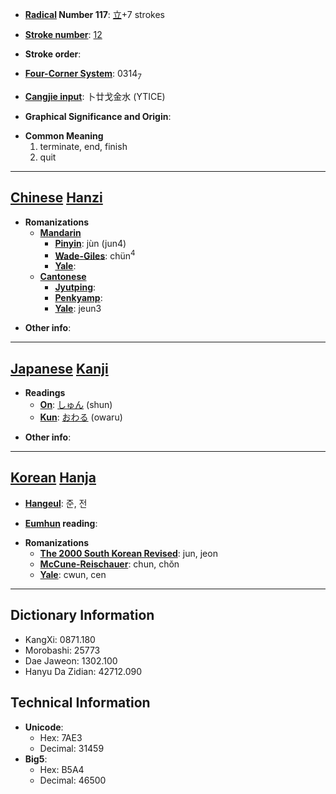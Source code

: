 * '''[[Wiktionary:Chinese radical index| Radical]] Number 117''': [[Wiktionary:Chinese radical index 立|立]]+7 strokes

* '''[[Wiktionary:Chinese total strokes index|Stroke number]]''': [[Wiktionary:Chinese total strokes index 12|12]]

* '''Stroke order''': 

* '''[[Wiktionary:Chinese four corner index|Four-Corner System]]''': 0314<sub>7</sub>

* '''[[Wiktionary:Chinese Cangjie index|Cangjie input]]''': 卜廿戈金水 (YTICE)

* '''Graphical Significance and Origin''': 

* '''Common Meaning'''
*#terminate, end, finish
*# quit


----

== [[Chinese]] [[Hanzi]] ==

* '''Romanizations'''
** '''[[Mandarin]]'''
*** '''[[Pinyin]]''': jùn (jun4)
*** '''[[Wade-Giles]]''': chün<sup>4</sup>
*** '''[[Yale]]''': 
** '''[[Cantonese]]'''
*** '''[[Jyutping]]''':
*** '''[[Penkyamp]]''': 
*** '''[[Yale]]''': jeun3

* '''Other info''': 

----

== [[Japanese]] [[Kanji]] ==

* '''Readings'''
** '''[[On]]''': [[しゅん]] (shun)
** '''[[Kun]]''': [[おわる]] (owaru)

* '''Other info''':  

----

== [[Korean]] [[Hanja]] ==

* '''[[Hangeul]]''': 준, 전

* '''[[Eumhun]] reading''': 

* '''Romanizations'''
** '''[[The 2000 South Korean Revised Romanization|The 2000 South Korean Revised]]''': jun, jeon
** '''[[McCune-Reischauer]]''': chun, chŏn
** '''[[Yale]]''': cwun, cen

----

== Dictionary Information ==

* KangXi: 0871.180
* Morobashi: 25773
* Dae Jaweon: 1302.100
* Hanyu Da Zidian: 42712.090

== Technical Information ==

* '''Unicode''':
** Hex: 7AE3
** Decimal: 31459
* '''Big5''':
** Hex: B5A4
** Decimal: 46500